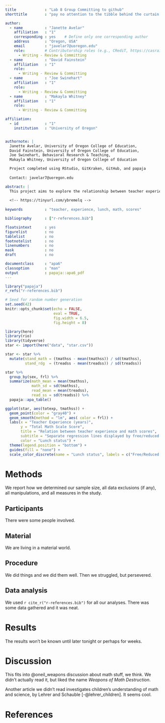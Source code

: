 ```yaml
---
title             : "Lab 8 Group Committing to github"
shorttitle        : "pay no attention to the tibble behind the curtain..."

author: 
  - name          : "Janette Avelar"
    affiliation   : "1"
    corresponding : yes    # Define only one corresponding author
    address       : "Oregon, USA"
    email         : "javelar7@uoregon.edu"
    role:         # Contributorship roles (e.g., CRediT, https://casrai.org/credit/)
      - Writing - Review & Committing
  - name          : "David Fainstein"
    affiliation   : "1"
    role:
      - Writing - Review & Committing
  - name          : "Joe Swinehart"
    affiliation   : "1"
    role:
      - Writing - Review & Committing
  - name          : "Makayla Whitney"
    affiliation   : "1"
    role:
      - Writing - Review & Committing

affiliation:
  - id            : "1"
    institution   : "University of Oregon"


authornote: |
  Janette Avelar, University of Oregon College of Education,
  David Fainstein, University of Oregon College of Education,
  Joe Swinehart, Behavioral Research & Teaching,
  Makayla Whitney, University of Oregon College of Education

  Project completed using RStudio, GitKraken, GitHub, and papaja
  
  Contact: javelar7@uoregon.edu

abstract: |
  This project aims to explore the relationship between teacher experience and student math scores, with an additional look at how free/reduced price lunch status correpsonds to that relationship.
  
  <!-- https://tinyurl.com/ybremelq -->
  
keywords          : "teacher, experience, lunch, math, scores"

bibliography      : ["r-references.bib"]

floatsintext      : yes
figurelist        : no
tablelist         : no
footnotelist      : no
linenumbers       : no
mask              : no
draft             : no

documentclass     : "apa6"
classoption       : "man"
output            : papaja::apa6_pdf
---
```


```r
library("papaja")
r_refs("r-references.bib")
```

```r
# Seed for random number generation
set.seed(42)
knitr::opts_chunk$set(echo = FALSE,
                      eval = TRUE,
                      fig.width = 6.5,
                      fig.height = 8)
```

``` r
library(here)
library(rio)
library(tidyverse)
star <- import(here("data", "star.csv"))
```

``` r

star <- star %>% 
  mutate(stand_math = (tmathss - mean(tmathss)) / sd(tmathss),
         stand_rdg  = (treadss - mean(treadss)) / sd(treadss))

star %>% 
  group_by(sex, frl) %>% 
  summarize(math_mean = mean(tmathss),
            math_sd = sd(tmathss),
            read_mean = mean(treadss),
            read_ss = sd(treadss)) %>%
  papaja::apa_table()
```

\newpage

``` r

ggplot(star, aes(totexp, tmathss)) +
  geom_point(color = "gray40") +
  geom_smooth(method = "lm", aes( color = frl)) +
  labs(x = "Teacher Experience (years)",
       y = "Total Math Scale Score",
       title = "Relation between teacher experience and math scores",
       subtitle = "Separate regression lines displayed by free/reduced lunch status",
       color = "Lunch status") +
  theme(legend.position = "bottom") +
  guides(fill = "none") +
  scale_color_discrete(name = "Lunch status", labels = c("Free/Reduced Price Meals", "Paid Meals"))


```




# Methods
We report how we determined our sample size, all data exclusions (if any), all manipulations, and all measures in the study. <!-- 21-word solution (Simmons, Nelson & Simonsohn, 2012; retrieved from http://ssrn.com/abstract=2160588) -->

## Participants
There were some people involved.

## Material
We are living in a material world.

## Procedure
We did things and we did them well. Then we struggled, but persevered.

## Data analysis
We used `r cite_r("r-references.bib")` for all our analyses.
There was some data gathered and it was neat.

# Results
The results won't be known until later tonight or perhaps for weeks.

# Discussion
This fits into @oneil_weapons discussion about math stuff, we think. We didn't actually read it, but liked the name *Weapons of Math Destruction*.

Another article we didn't read investigates children's understanding of math and science, by Lehrer and Schauble [-@lehrer_children]. It seems cool.

\newpage

# References

\begingroup
\setlength{\parindent}{-0.5in}
\setlength{\leftskip}{0.5in}

<div id="refs" custom-style="Bibliography"></div>
\endgroup

